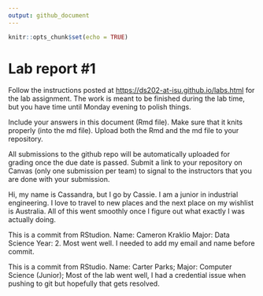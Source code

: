 ```yaml
---
output: github_document
---
```


<!-- README.md is generated from README.Rmd. Please edit the README.Rmd file -->

```r
knitr::opts_chunk$set(echo = TRUE)
```

# Lab report #1

Follow the instructions posted at <https://ds202-at-isu.github.io/labs.html> for the lab assignment. The work is meant to be finished during the lab time, but you have time until Monday evening to polish things.

Include your answers in this document (Rmd file). Make sure that it knits properly (into the md file). Upload both the Rmd and the md file to your repository.

All submissions to the github repo will be automatically uploaded for grading once the due date is passed. Submit a link to your repository on Canvas (only one submission per team) to signal to the instructors that you are done with your submission.


Hi, my name is Cassandra, but I go by Cassie. I am a junior in industrial engineering. I love to travel to new places and the next place on my wishlist is Australia. All of this went smoothly once I figure out what exactly I was actually doing.

This is a commit from RStudion. Name: Cameron Kraklio Major: Data Science Year: 2. Most went well. I needed to add my email and name before commit.

This is a commit from RStudio. Name: Carter Parks; Major: Computer Science (Junior); Most of the lab went well, I had a credential issue when pushing to git but hopefully that gets resolved.


